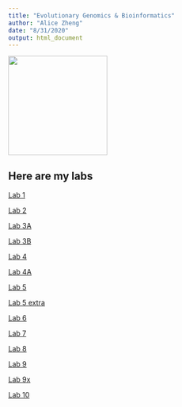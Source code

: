 ```yaml
---
title: "Evolutionary Genomics & Bioinformatics"
author: "Alice Zheng"
date: "8/31/2020"
output: html_document
---
```

<img src="cat.jpg" width="200"/>

## Here are my labs

[Lab 1](Lab1.html)

[Lab 2](Lab-2.html)

[Lab 3A](Lab3A.html)

[Lab 3B](Lab3B.html)

[Lab 4](Lab4.html)

[Lab 4A](Lab4a.html)

[Lab 5](Lab5.html)

[Lab 5 extra](Lab5extra.html)

[Lab 6](Lab6.html)

[Lab 7](Lab7.html)

[Lab 8](Lab8.html)

[Lab 9](Lab9.html)

[Lab 9x](Lab9x.html)

[Lab 10](Lab10.html)

